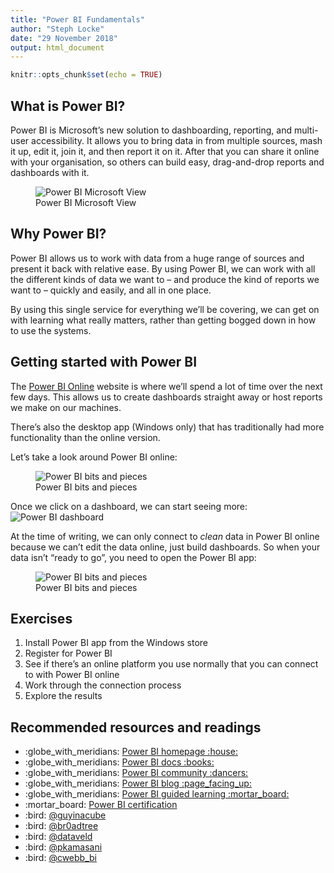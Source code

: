 ```yaml
---
title: "Power BI Fundamentals"
author: "Steph Locke"
date: "29 November 2018"
output: html_document
---
```


```r
knitr::opts_chunk$set(echo = TRUE)
```

## What is Power BI?

Power BI is Microsoft's new solution to dashboarding, reporting, and multi-user accessibility. It allows you to bring data in from multiple sources, mash it up, edit it, join it, and then report it on it. After that you can share it online with your organisation, so others can build easy, drag-and-drop reports and dashboards with it.

![Power BI Microsoft View](img/powerbimsftintro.png)


## Why Power BI?
Power BI allows us to work with data from a huge range of sources and present it back with relative ease. By using Power BI, we can work with all the different kinds of data we want to -- and produce the kind of reports we want to -- quickly and easily, and all in one place.

By using this single service for everything we'll be covering, we can get on with learning what really matters, rather than getting bogged down in how to use the systems.

## Getting started with Power BI
The [Power BI Online](//powerbi.com) website is where we'll spend a lot of time over the next few days. This allows us to create dashboards straight away or host reports we make on our machines.

There's also the desktop app (Windows only) that has traditionally had more functionality than the online version.

Let's take a look around Power BI online:

![Power BI bits and pieces](img/powerbionlinehome.jpg)

Once we click on a dashboard, we can start seeing more:
![Power BI dashboard](img/powerbidashboard.jpg)

At the time of writing, we can only connect to *clean* data in Power BI online because we can't edit the data online, just build dashboards. So when your data isn't "ready to go", you need to open the Power BI app:

![Power BI bits and pieces](img/powerbihome.jpg)


## Exercises
1. Install Power BI app from the Windows store
1. Register for Power BI
1. See if there's an online platform you use normally that you can connect to with Power BI online
1. Work through the connection process
1. Explore the results

## Recommended resources and readings
- :globe_with_meridians: [Power BI homepage :house:](http://powerbi.microsoft.com)
- :globe_with_meridians: [Power BI docs :books:](http://support.powerbi.com/)
- :globe_with_meridians: [Power BI community :dancers:](http://community.powerbi.com/)
- :globe_with_meridians: [Power BI blog :page_facing_up:](http://blogs.msdn.com/b/powerbi/)
- :globe_with_meridians: [Power BI guided learning :mortar_board:](https://docs.microsoft.com/en-us/power-bi/guided-learning/index)
- :mortar_board: [Power BI certification](https://www.microsoft.com/en-us/learning/exam-70-778.aspx)
- :bird: [@guyinacube](https://twitter.com/guyinacube)
- :bird: [@br0adtree](https://twitter.com/Br0adtree)
- :bird: [@dataveld](https://twitter.com/dataveld)
- :bird: [@pkamasani](https://twitter.com/pkamasani)
- :bird: [@cwebb_bi](https://twitter.com/cwebb_bi)
